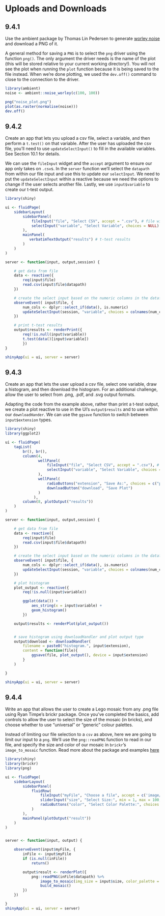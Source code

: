 # Uploads and Downloads

## 9.4.1 {-}

:::question
Use the ambient package by Thomas Lin Pedersen to generate [worley noise](https://ambient.data-imaginist.com/reference/noise_worley.html) and download a PNG of it.
:::

A general method for saving a `PNG` is to select the `png` driver using the function `png()`. The only argument the driver needs is the name of the plot (this will be stored relative to your current working directory!). You will not see the plot when running the `plot` function because it is being saved to the file instead. When we're done plotting, we used the `dev.off()` command to close to the connection to the driver.

```r
library(ambient)
noise <- ambient::noise_worley(c(100, 100))

png("noise_plot.png")
plot(as.raster(normalise(noise)))
dev.off()
```

## 9.4.2 {-}

:::question
Create an app that lets you upload a csv file, select a variable, and then perform a `t.test()` on that variable. After the user has uploaded the csv file, you’ll need to use `updateSelectInput()` to fill in the available variables. See Section 10.1 for details.
:::

We can use the `fileInput` widget and the `accept` argument to ensure our app only takes on `.csv`s. In the `server` function we'll select the `datapath` from within our file input and use this to update our `selectInput`. We need to put the `updateSelectInput` within a reactive because we need the options to change if the user selects another file. Lastly, we use `input$variable` to create our t-test output.

```r
library(shiny)

ui <- fluidPage(
    sidebarLayout(
        sidebarPanel(
            fileInput("file", "Select CSV", accept = ".csv"), # file widget
            selectInput("variable", "Select Variable", choices = NULL) # select widget
        ),
        mainPanel(
           verbatimTextOutput("results") # t-test results
        )
    )
)

server <- function(input, output,session) {

    # get data from file
    data <- reactive({
        req(input$file)
        read.csv(input$file$datapath)
    })

    # create the select input based on the numeric columns in the dataframe
    observeEvent( input$file, {
        num_cols <- dplyr::select_if(data(), is.numeric)
        updateSelectInput(session, "variable", choices = colnames(num_cols))
    })

    # print t-test results
    output$results <- renderPrint({
        req(!is.null(input$variable))
        t.test(data()[input$variable])
        })
}

shinyApp(ui = ui, server = server)
```

## 9.4.3 {-}

:::question
Create an app that lets the user upload a csv file, select one variable, draw a histogram, and then download the histogram. For an additional challenge, allow the user to select from .png, .pdf, and .svg output formats.
:::

Adapting the code from the example above, rather than print a t-test output, we create a plot reactive to use in the UI's `output$results` and to use within our `downloadHander`. We can use the `ggsave` function to switch between `input$extension` types.

```r
library(shiny)
library(ggplot2)

ui <- fluidPage(
    tagList(
        br(), br(),
        column(4,
               wellPanel(
                   fileInput("file", "Select CSV", accept = ".csv"), # file widget
                   selectInput("variable", "Select Variable", choices = NULL), # select widget
               ),
               wellPanel(
                   radioButtons("extension", "Save As:", choices = c("png", "pdf", "svg"), inline = TRUE),
                   downloadButton("download", "Save Plot")
               )
             ),
        column(8, plotOutput("results"))
    )
)

server <- function(input, output,session) {

    # get data from file
    data <- reactive({
        req(input$file)
        read.csv(input$file$datapath)
    })

    # create the select input based on the numeric columns in the dataframe
    observeEvent( input$file, {
        num_cols <- dplyr::select_if(data(), is.numeric)
        updateSelectInput(session, "variable", choices = colnames(num_cols))
    })

    # plot histogram
    plot_output <- reactive({
        req(!is.null(input$variable))

        ggplot(data()) +
            aes_string(x = input$variable) +
            geom_histogram()
        })

    output$results <- renderPlot(plot_output())


    # save histogram using downloadHandler and plot output type
    output$download <- downloadHandler(
        filename = paste0("histogram.", input$extension),
        content = function(file){
            ggsave(file, plot_output(), device = input$extension)
        }
    )

}

shinyApp(ui = ui, server = server)
```


## 9.4.4 {-}


:::question
Write an app that allows the user to create a Lego mosaic from any .png file using Ryan Timpe’s brickr package. Once you’ve completed the basics, add controls to allow the user to select the size of the mosaic (in bricks), and choose whether to use “universal” or “generic” colour palettes.
:::

Instead of limiting our file selection to a `csv` as above, here we are going to limit our input to a `png`. We'll use the `png::readPNG` function to read in our file, and specify the size and color of our mosaic in `brickr`'s `image_to_mosaic` function. Read more about the package and examples [here](https://github.com/ryantimpe/brickr)

```r
library(shiny)
library(brickr)
library(png)

ui <- fluidPage(
    sidebarLayout(
        sidebarPanel(
            fluidRow(
                fileInput("myFile", "Choose a file", accept = c('image/png')),
                sliderInput("size", "Select Size:", min = 1, max = 100, value = 35),
                radioButtons("color", "Select Color Palette:", choices = c("universal", "generic"))
            )
        ),
        mainPanel(plotOutput("result"))
    )
)


server <- function(input, output) {

    observeEvent(input$myFile, {
        inFile <- input$myFile
        if (is.null(inFile))
            return()

        output$result <- renderPlot({
            png::readPNG(inFile$datapath) %>%
                image_to_mosaic(img_size = input$size, color_palette = input$color) %>%
                build_mosaic()
        })
    })

}
shinyApp(ui = ui, server = server)
```

